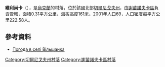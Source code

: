 {{coord|51|59|9|N|32|32|24|E|scale:100000|display=title}}

'''維利尚卡'''（{{lang-uk|Вільшанка}}），是[[烏克蘭|烏克蘭]]的村落，位於該國北部[[切爾尼戈夫州|切爾尼戈夫州]]，由[[謝苗諾夫卡區|謝苗諾夫卡區]]負責管轄，面積0.31平方公里，海拔高度161米，2001年人口69，人口密度每平方公里222.58人。

==參考資料==
* [http://weather.in.ua/ua/chernigovskaja/4078 Погода в селі Вільшанка] {{Wayback|url=http://weather.in.ua/ua/chernigovskaja/4078 |date=20111220125353 }}

[[Category:切爾尼戈夫州村落|Category:切爾尼戈夫州村落]]
[[Category:謝苗諾夫卡區村落|Category:謝苗諾夫卡區村落]]


{{Chernihiv-geo-stub}}